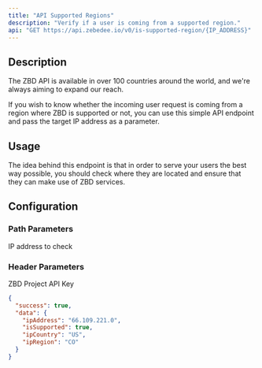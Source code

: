```yaml
---
title: "API Supported Regions"
description: "Verify if a user is coming from a supported region."
api: "GET https://api.zebedee.io/v0/is-supported-region/{IP_ADDRESS}"
---
```


## Description

The ZBD API is available in over 100 countries around the world, and we're always aiming to expand our reach.

If you wish to know whether the incoming user request is coming from a region where ZBD is supported or not, you can use this simple API endpoint and pass the target IP address as a parameter.

## Usage

The idea behind this endpoint is that in order to serve your users the best way possible, you should check where they are located and ensure that they can make use of ZBD services.

## Configuration

### Path Parameters

<ParamField required path="IP_ADDRESS" type="string">
  IP address to check
</ParamField>

### Header Parameters

<ParamField required header="apikey" type="string">
  ZBD Project API Key
</ParamField>



<ResponseExample>

```json Response
{
  "success": true,
  "data": {
    "ipAddress": "66.109.221.0",
    "isSupported": true,
    "ipCountry": "US",
    "ipRegion": "CO"
  }
}
```

</ResponseExample>

